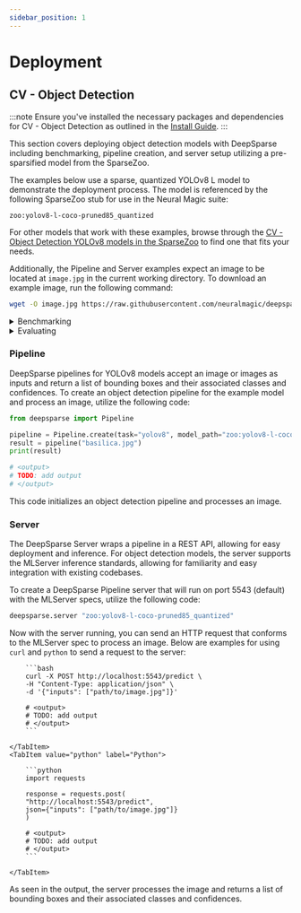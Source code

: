 ```yaml
---
sidebar_position: 1
---
```


# Deployment


## CV - Object Detection

:::note
Ensure you've installed the necessary packages and dependencies for CV - Object Detection as outlined in the [Install Guide](./install#object-detection).
:::

This section covers deploying object detection models with DeepSparse including benchmarking, pipeline creation, and server setup utilizing a pre-sparsified model from the SparseZoo.

The examples below use a sparse, quantized YOLOv8 L model to demonstrate the deployment process.
The model is referenced by the following SparseZoo stub for use in the Neural Magic suite:
```text
zoo:yolov8-l-coco-pruned85_quantized
```

For other models that work with these examples, browse through the [CV - Object Detection YOLOv8 models in the SparseZoo](https://sparsezoo.neuralmagic.com/?architectures=yolov8&datasets=coco&tasks=detection&modelSet=computer_vision) to find one that fits your needs.

Additionally, the Pipeline and Server examples expect an image to be located at `image.jpg` in the current working directory.
To download an example image, run the following command:
```bash
wget -O image.jpg https://raw.githubusercontent.com/neuralmagic/deepsparse/main/src/deepsparse/yolo/sample_images/basilica.jpg
```

<details>
    <summary>Benchmarking</summary>

    Benchmarking is an optional step that demonstrates how to validate the performance for both dense and sparsified models, while showcasing the benefits of sparsity in the process.

    First benchmark an unoptimized version of the model to establish the baseline.
    The SparseZoo stub for the dense model is:
    ```text
    zoo:yolov8-l-coco-base
    ```

    Utilizing this stub, benchmark the dense, baseline model with the following command:
    <Tabs>
        <TabItem value="bash" label="Bash" default>

            ```bash
            deepsparse.benchmark "zoo:yolov8-l-coco-base"

            # <output>
            # TODO: add output
            # </output>
            ```

        </TabItem>
        <TabItem value="python" label="Python">

            ```python
            from deepsparse import benchmark

            result = benchmark("zoo:yolov8-l-coco-base")
            print(result)

            # <output>
            # TODO: add output
            # </output>
            ```

        </TabItem>
    </Tabs>

    As seen in the output, the baseline model achieves a throughput of `x` images per second on a 4-core Intel CPU.

    Next, benchmark the sparsified model to compare the performance:
    <Tabs>
        <TabItem value="bash" label="Bash" default>

            ```bash
            deepsparse.benchmark "zoo:yolov8-l-coco-pruned85_quantized"

            # <output>
            # TODO: add output
            # </output>
            ```

        </TabItem>
        <TabItem value="python" label="Python">

            ```python
            from deepsparse import benchmark

            result = benchmark("zoo:yolov8-l-coco-pruned85_quantized")
            print(result)

            # <output>
            # TODO: add output
            # </output>
            ```
        </TabItem>
    </Tabs>

    The sparsified model achieves a throughput of `y` images per second on the same CPU, which is `z` times faster than the baseline model!

</details>

<details>
    <summary>Evaluating</summary>

    This is an optional step that demonstrates how to evaluate a model on a given dataset or set of datasets using DeepSparse to validate and compare the accuracies of dense and sparsified models.

    First, evaluate the baseline model to establish the accuracy baseline.
    The SparseZoo stub for the dense model is:
    ```text
    zoo:yolov8-l-coco-base
    ```

    Utilizing this stub, evaluate the dense, baseline model on the COCO128 dataset (default) with the following command:
    <Tabs>
        <TabItem value="bash" label="Bash" default>

            ```bash
            deepsparse.yolov8.eval --model_path "zoo:yolov8-l-coco-base"

            # <output>
            # TODO: add output
            # </output>
            ```

        </TabItem>
    </Tabs>

    As seen in the output, the baseline model achieves a mAP of `x` on the validation dataset.

    Next, evaluate the sparsified model to compare the accuracy:

    <Tabs>
        <TabItem value="bash" label="Bash" default>

            ```bash
            deepsparse.yolov8.eval --model_path "zoo:yolov8-l-coco-pruned85_quantized"

            # <output>
            # TODO: add output
            # </output>
            ```

        </TabItem>
    </Tabs>

    The sparsified model achieves a mAP of `y` on the validation dataset, which is within `z` of the baseline model!

</details>

### Pipeline

DeepSparse pipelines for YOLOv8 models accept an image or images as inputs and return a list of bounding boxes and their associated classes and confidences.
To create an object detection pipeline for the example model and process an image, utilize the following code:

```python
from deepsparse import Pipeline

pipeline = Pipeline.create(task="yolov8", model_path="zoo:yolov8-l-coco-pruned85_quantized")
result = pipeline("basilica.jpg")
print(result)

# <output>
# TODO: add output
# </output>
```

This code initializes an object detection pipeline and processes an image.

### Server

The DeepSparse Server wraps a pipeline in a REST API, allowing for easy deployment and inference.
For object detection models, the server supports the MLServer inference standards, allowing for familiarity and easy integration with existing codebases.

To create a DeepSparse Pipeline server that will run on port 5543 (default) with the MLServer specs, utilize the following code:

```bash
deepsparse.server "zoo:yolov8-l-coco-pruned85_quantized"
```

Now with the server running, you can send an HTTP request that conforms to the MLServer spec to process an image.
Below are examples for using `curl` and `python` to send a request to the server:

<Tabs>
    <TabItem value="bash" label="Bash" default>

        ```bash
        curl -X POST http://localhost:5543/predict \
        -H "Content-Type: application/json" \
        -d '{"inputs": ["path/to/image.jpg"]}'

        # <output>
        # TODO: add output
        # </output>
        ```

    </TabItem>
    <TabItem value="python" label="Python">

        ```python
        import requests

        response = requests.post(
        "http://localhost:5543/predict",
        json={"inputs": ["path/to/image.jpg"]}
        )

        # <output>
        # TODO: add output
        # </output>
        ```

    </TabItem>
</Tabs>

As seen in the output, the server processes the image and returns a list of bounding boxes and their associated classes and confidences.

